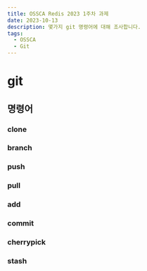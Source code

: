 ```yaml
---
title: OSSCA Redis 2023 1주차 과제
date: 2023-10-13
description: 몇가지 git 명령어에 대해 조사합니다.
tags:
  - OSSCA
  - Git
---
```


# git

## 명령어

### clone

### branch

### push

### pull

### add

### commit

### cherrypick

### stash